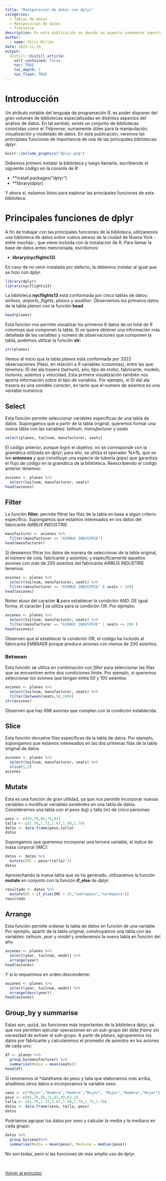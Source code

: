 ```yaml
---
title: "Manipulación de datos con dplyr"
categories:
  - Tablas de datos
  - Manipulación de datos
  - Tidyverse
description: En esta publicación se aborda un aspecto sumamente importante de la ciencia de datos, como lo es la manipulación de tablas de datos como paso inicial en el proceso de obtención de información.
author:
  - name: Félix Millán
date: 2023-11-29
output:
  distill::distill_article:
    self_contained: false
    toc: TRUE
    toc_depth: 2
    toc_float: TRUE
---
```


<!-- Google tag (gtag.js) -->
<script async src="https://www.googletagmanager.com/gtag/js?id=G-79ZMSKS60W"></script>
<script>
  window.dataLayer = window.dataLayer || [];
  function gtag(){dataLayer.push(arguments);}
  gtag('js', new Date());

  gtag('config', 'G-79ZMSKS60W');
</script>

# Introducción{#principio}

Un atributo notable del lenguaje de programación R, es poder disponer del gran volumen de bibliotecas especializadas en distintos aspectos del análisis de datos. En tal sentido, existe un conjunto de bibliotecas conocidas como el *Tidyverse*, sumamente útiles para la manipulación, visualización y modelado de datos. En esta publicación, veremos las principlaes funciones de importancia de una de las principales bibliotecas: *dplyr*.

```r
knitr::include_graphics("dplyr.png")
```

Debemos primero instalar la biblioteca y luego llamarla, escribiendo el siguiente código en la consola de R:

* **install.packages("dplyr")
* **library(dplyr)

Y ahora sí, estamos listos para explorar las principales funciones de esta biblioteca.

# Principales funciones de dplyr

A fin de trabajar con las principales funciones de la biblioteca, utilizaremos una biblioteca de datos sobre vuelos aéreos de la ciudad de Nueva York -entre muchas-, que viene incluida con la instalación de R. Para llamar la base de datos antes mencionada, escribimos:

* **library(nycflights13)**

En caso de no venir instalada por defecto, la debemos instalar al igual que se hizo con dplyr.

```r
library(dplyr)
library(nycflights13)
```

La biblioteca **nycflights13** está conformada por cinco tablas de datos: *airlines*, *airports*, *flights*, *planes* y *weather*. Observemos  los primeros datos de la tabla *planes* con la función **head**.

```r
head(planes)
```

Esta función nos permite visualizar los primeros 6 datos de un total de 9 columnas que componen la tabla. Si se quiere obtener una información más detallada de las variables y número de observaciones que componen la tabla, podemos utilizar la función **str**:

```r
str(planes)
```

Vemos al inicio que la tabla *planes* está conformada por  3322 observaciones (filas), en relación a 9 variables (columnas), entre las que tenemos: ID del ala trasera (tailnum), año, tipo de motor, fabricante, modelo, motores, asientos y velocidad. Esta primera visualización también nos aporta información sobre el tipo de variables. Por ejemplo, el ID del ala trasera es una *variable caracter*, en tanto que el numero de asientos es una *variable numérica*.

## Select

Esta función permite seleccionar variables específicas de una tabla de datos. Supongamos que a partir de la tabla original, queremos formar una nueva tabla con las variables: *tailnum*, *manufacturer* y *seats*

```r
select(planes, tailnum, manufacturer, seats)
```

El código anterior, aunque logró el objetivo, no se corresponde con la gramática utilizada en *dplyr*; para ello, se utiliza el operador **%>%**, que se lee **entonces** y que constituye una especie de tubería (*pipe*) que garantiza el flujo de código en la gramática de la biblioteca. Reescribiendo el código anterior tenemos:

```r
aviones <- planes %>%
  select(tailnum, manufacturer, seats)
head(aviones)
```

## Filter

La función **filter**, permite filtrar las filas de la tabla en base a algún criterio específico. Supongamos que estamos interesados en los datos del fabricante *AIRBUS INDUSTRIE*:

```r
manufacturer <- aviones %>%
  filter(manufacturer == "AIRBUS INDUSTRIE")
head(manufacturer)
```

Si deseamos filtrar los datos de manera de seleccionar de la tabla original, el número de cola, fabricante y asientos; y específicamente aquellos aviones con más de 200 asientos del fabricante AIRBUS INDUSTRIE tenemos:

```r
aviones <- planes %>%
  select(tailnum, manufacturer, seats) %>%
  filter(manufacturer == "AIRBUS INDUSTRIE" & seats > 200)
head(aviones)
```

Noten eluso del caracter **&** para establecer la condición AND. DE igual forma, el caracter **|** se utiliza para la condición OR. Por ejemplo:

```r
aviones <- planes %>%
  select(tailnum, manufacturer, seats) %>%
  filter(manufacturer == "AIRBUS INDUSTRIE" | seats <= 200 )
head(aviones)
```

Observen que al establecer la condición OR, el código ha incluido al fabricante EMBRAER porque produce aviones con menos de 200 asientos.

### Between

Esta función se utiliza en combinación con *filter* para seleccionar las filas que se encuentren entre dos condiciones límite. Por ejemplo, si queremos seleccionar los aviones que tengan entre 50 y 100 asientos:

```r
aviones <- planes %>%
  select(tailnum, manufacturer, seats) %>%
  filter(between(seats,50,100))
str(aviones)
```

Observen que hay 698 aviones que cumplen con la condición establecida.

## Slice

Esta función devuelve filas específicas de la tabla de datos. Por ejemplo, supongamos que estamos interesados en las dos primeras filas de la tabla original de datos

```r
aviones <- planes %>%
  select(tailnum, manufacturer, seats) %>%
  slice(1,2)
aviones
```

## Mutate

Esta es una función de gran utilidad, ya que nos permite incorporar nuevas variables o modificar variables existentes en una tabla de datos. Consideremos una tabla con el peso (kg) y talla (m) de cinco personas:

```r
peso <- c(65,78,86,75,81)
talla <- c(1.70,1.72,1.67,1.80,1.78)
datos <- data.frame(peso,talla)
datos
```

Supongamos que queremos incorporar una tercera variable, el índice de masa corporal (IMC):

```r
datos <- datos %>%
  mutate(IMC = peso/(talla)^2)
datos
```

Aprovechando la nueva tabla que se ha generado, utilizaremos la función **mutate** en conjunto con la función **if_else** de dplyr:

```r
resultado <- datos %>%
  mutate(DX = if_else(IMC > 25,"sobrepeso","normopeso"))
resultado
```

## Arrange

Esta función permite ordenar la tabla de datos en función de una variable. Por ejemplo, apartir de la tabla original, construyamos una tabla con las variables: *tailnum*, *year* y *model* y oredenemos la nueva tabla en función del año

```r
aviones <- planes %>%
  select(year, tailnum, model) %>%
  arrange(year)
head(aviones)
```

Y si lo requerimos en orden descendente:

```r
aviones <- planes %>%
  select(year, tailnum, model) %>%
  arrange(desc(year))
head(aviones)
```

## Group_by y summarise

Estas son, quizá, las funciones más importantes de la biblioteca dplyr, ya que nos permiten ejecutar operaciones en un sub-grupo del *data frame* sin necesidad de extraer el sub-grupo. A partir de *planes*, agruparemos los datos por fabricante y calcularemos el promedio de asientos en los aviones de cada uno: 

```r
df <- planes %>%
  group_by(manufacturer) %>%
  summarise(Media = mean(seats))
head(df)
```

Si retomamos el *dataframe de peso y talla que elaboramos más arriba, añadimos otros datos e incorporamos la variable sexo:

```r
sexo <- c("Mujer","Hombre","Hombre","Mujer", "Mujer","Hombre","Mujer")
peso <- c(65,78,86,71,81,90,63.2)
talla <- c(1.70,1.72,1.67,1.80,1.78,1.75,1.70)
datos <- data.frame(sexo, talla, peso)
datos
```

Podríamos agrupar los datos por sexo y calcular la media y la mediana en cada grupo:

```r
datos %>%
  group_by(sexo)%>%
  summarise(Media = mean(peso), Mediana = median(peso))
```

No son todas, pero sí las funciones de más amplio uso de dplyr.

<br />

<a href="#principio">
Volver al principio
</a>